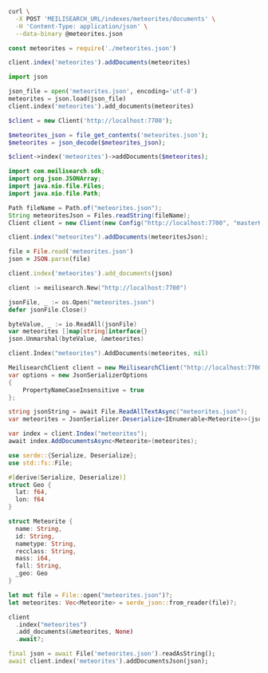 <CodeGroup>

```bash cURL
curl \
  -X POST 'MEILISEARCH_URL/indexes/meteorites/documents' \
  -H 'Content-Type: application/json' \
  --data-binary @meteorites.json
```

```javascript JS
const meteorites = require('./meteorites.json')

client.index('meteorites').addDocuments(meteorites)
```

```python Python
import json

json_file = open('meteorites.json', encoding='utf-8')
meteorites = json.load(json_file)
client.index('meteorites').add_documents(meteorites)
```

```php PHP
$client = new Client('http://localhost:7700');

$meteorites_json = file_get_contents('meteorites.json');
$meteorites = json_decode($meteorites_json);

$client->index('meteorites')->addDocuments($meteorites);
```

```java Java
import com.meilisearch.sdk;
import org.json.JSONArray;
import java.nio.file.Files;
import java.nio.file.Path;

Path fileName = Path.of("meteorites.json");
String meteoritesJson = Files.readString(fileName);
Client client = new Client(new Config("http://localhost:7700", "masterKey"));

client.index("meteorites").addDocuments(meteoritesJson);
```

```ruby Ruby
file = File.read('meteorites.json')
json = JSON.parse(file)

client.index('meteorites').add_documents(json)
```

```go Go
client := meilisearch.New("http://localhost:7700")

jsonFile, _ := os.Open("meteorites.json")
defer jsonFile.Close()

byteValue, _ := io.ReadAll(jsonFile)
var meteorites []map[string]interface{}
json.Unmarshal(byteValue, &meteorites)

client.Index("meteorites").AddDocuments(meteorites, nil)
```

```csharp C#
MeilisearchClient client = new MeilisearchClient("http://localhost:7700", "masterKey");
var options = new JsonSerializerOptions
{
    PropertyNameCaseInsensitive = true
};

string jsonString = await File.ReadAllTextAsync("meteorites.json");
var meteorites = JsonSerializer.Deserialize<IEnumerable<Meteorite>>(jsonString, options);

var index = client.Index("meteorites");
await index.AddDocumentsAsync<Meteorite>(meteorites);
```

```rust Rust
use serde::{Serialize, Deserialize};
use std::fs::File;

#[derive(Serialize, Deserialize)]
struct Geo {
  lat: f64,
  lon: f64
}

struct Meteorite {
  name: String,
  id: String,
  nametype: String,
  recclass: String,
  mass: i64,
  fall: String,
  _geo: Geo
}

let mut file = File::open("meteorites.json")?;
let meteorites: Vec<Meteorite> = serde_json::from_reader(file)?;

client
  .index("meteorites")
  .add_documents(&meteorites, None)
  .await?;
```

```dart Dart
final json = await File('meteorites.json').readAsString();
await client.index('meteorites').addDocumentsJson(json);
```
</CodeGroup>